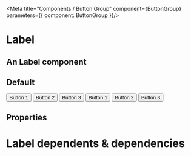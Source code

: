 

<Meta title="Components / Button Group" component={ButtonGroup} parameters={{ component: ButtonGroup }}/>

# Label

## An Label component
 
## Default
<Preview>
    <ButtonGroup>
        <Button>Button 1</Button>
        <Button>Button 2</Button>
        <Button>Button 3</Button>
    </ButtonGroup>
</Preview>

<Preview>
    <ButtonGroup>
        <Button primary>Button 1</Button>
        <Button primary>Button 2</Button>
        <Button primary>Button 3</Button>
    </ButtonGroup>
</Preview>

## Properties

<Props of={ButtonGroup} />

# Label dependents & dependencies
<DependenciesTable titleDependencies='Dependencies' titleDependents='Dependents' of={ButtonGroup} />
